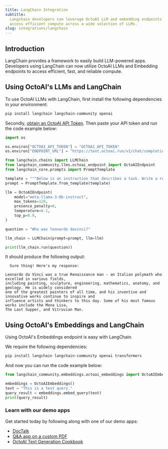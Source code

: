 ```yaml
---
title: LangChain Integration
subtitle:
  Langchain developers can leverage OctoAI LLM and embedding endpoints to easily
  access efficient compute across a wide selection of LLMs.
slug: integrations/langchain
---
```


## Introduction

LangChain provides a framework to easily build LLM-powered apps. Developers using LangChain can now utilize OctoAI LLMs and Embedding endpoints
to access efficient, fast, and reliable compute.

## Using OctoAI's LLMs and LangChain

To use OctoAI LLMs with LangChain, first install the following dependencies in your environment:
```bash
pip install langchain langchain-community openai
```

Secondly, [obtain an OctoAI API Token](/docs/getting-started/how-to-create-octoai-access-token).
Then paste your API token and run the code example below:

```python
import os

os.environ["OCTOAI_API_TOKEN"] = "OCTOAI_API_TOKEN"
os.environ["ENDPOINT_URL"] = "https://text.octoai.run/v1/chat/completions"

from langchain.chains import LLMChain
from langchain_community.llms.octoai_endpoint import OctoAIEndpoint
from langchain_core.prompts import PromptTemplate

template = """Below is an instruction that describes a task. Write a response that appropriately completes the request.\n Instruction:\n{question}\n Response: """
prompt = PromptTemplate.from_template(template)

llm = OctoAIEndpoint(
    model="meta-llama-3-8b-instruct",
    max_tokens=128,
    presence_penalty=0,
    temperature=0.1,
    top_p=0.9,
)

question = "Who was leonardo davinci?"

llm_chain = LLMChain(prompt=prompt, llm=llm)

print(llm_chain.run(question))
```

It should produce the following output:

```
  Sure thing! Here's my response:

Leonardo da Vinci was a true Renaissance man - an Italian polymath who excelled in various fields,
including painting, sculpture, engineering, mathematics, anatomy, and geology. He is widely considered
one of the greatest painters of all time, and his inventive and innovative works continue to inspire and
influence artists and thinkers to this day. Some of his most famous works include the Mona Lisa,
The Last Supper, and Vitruvian Man.
```

## Using OctoAI's Embeddings and LangChain
Using OctoAI's Embeddings endpoint is easy with LangChain.

We require the following dependencies:
```bash
pip install langchain langchain-community openai transformers
```

And now you can run the code example below:
```python
from langchain_community.embeddings.octoai_embeddings import OctoAIEmbeddings

embeddings = OctoAIEmbeddings()
text = "This is a test query."
query_result = embeddings.embed_query(text)
print(query_result)
```

### Learn with our demo apps

Get started today by following along with one of our demo apps:

- [DocTalk](https://octo.ai/demos/doctalk/)
- [Q&A app on a custom PDF](https://octo.ai/demos/q-a-on-custom-pdf/)
- [OctoAI Text Generation Cookbook](https://github.com/octoml/octoai-textgen-cookbook/)
